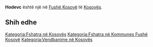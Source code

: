 {{Fshat në 
 | Emri                = Hodevc
 | EmriAlt                = 
 | NAME_SHORT_FORM=      
 | NAME_GENERIC=      
 | NAME_SORT_NAME_RO=      HODEVC
 | FULL_NAME_RO = Hodevc
 | FULL_NAME_ND_RO=Hodevc
 | SORT_NAME_RG=HODEVC
 | FULL_NAME_RG=Hodevc
 | FULL_NAME_ND_RG=Hodevc
 | SRP_NAME_SHORT_FORM=      
 | SRP_NAME_GENERIC=      
 | SRP_NAME_SORT_NAME_RO=      
 | SRP_FULL_NAME_RO = 
 | SRP_FULL_NAME_ND_RO=
 | SRP_SORT_NAME_RG=
 | SRP_FULL_NAME_RG=
 | SRP_FULL_NAME_ND_RG=
 | Emri (Rasa dhanore) = 
 | Figura              = 
 | Shteti              = Kosovo
 | Komuna              = Fushë Kosovë
 | Kodi postar         = 
 | Sipërfaqja          = 

 | Popullsia           = 

 | Regj. i popullsisë  = 
 | Dend. e popullsisë  = 
 | Faqja zyrtare       = 
 <!--- Koordinatat ----> 
 | Gjerësia            = 42.536667
 | Gjatësia            = 21.566667
 | Lartësia            = 
}}
'''Hodevc''' është një [[]] në [[Fushë Kosovë]] të [[Kosovës]].

<!-- == Gjeografia == -->
<!-- == Historia == -->
<!-- == Demografia == -->
== Shih edhe ==
{{Komuna Fushë Kosovë}}
{{Kosovo-Administrata-Cung}}

[[Kategoria:Fshatra në Kosovës]]
[[Kategoria:Fshatra në Kommunes Fushë Kosovë]]
[[Kategoria:Vendbanime në Kosovës]]
